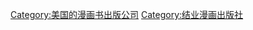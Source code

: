 {{Commons category|Charlton Comics}}
[[Category:美国的漫画书出版公司|Category:美国的漫画书出版公司]]
[[Category:结业漫画出版社|Category:结业漫画出版社]]